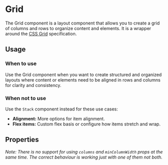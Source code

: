 
<Meta title="MDX|Grid" component={Grid} />

# Grid

The Grid component is a layout component that allows you to create a grid of columns and rows to organize content and elements. It is a wrapper around the [CSS Grid](https://developer.mozilla.org/en-US/docs/Web/CSS/CSS_Grid_Layout) specification.

## Usage

### When to use

Use the Grid component when you want to create structured and organized layouts where content or elements need to be aligned in rows and columns for clarity and consistency.

### When not to use

Use the `Stack` component instead for these use cases:

- **Alignment:** More options for item alignment.
- **Flex items:** Custom flex basis or configure how items stretch and wrap.

## Properties

_Note: There is no support for using `columns` and `minColumnWidth` props at the same time. The correct behaviour is working just with one of them not both._

<ArgTypes of={Grid} />
